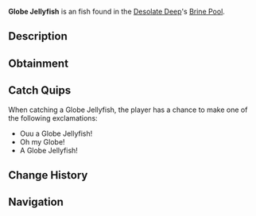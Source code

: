 {{FishInfobox
|image          = Globe Jellyfish.png
|rarity         = Unusual
|sea            = First Sea
|location       = [[Brine Pool]]
|sublocation    = 
|sources        = Coral Geode, Fishing Rod
|radar_location = 
|xp             = 150
|weather        = Foggy
|time           = 
|season         = 
|bait           = 
|base_weight    = 24
|base_value     = 300
|weight_range   = 10
|base_chance    = 1380
|base_resil     = 25
}}
'''Globe Jellyfish''' is an {{Rarity|Unusual}} fish found in the [[Desolate Deep]]'s [[Desolate Deep#Brine Pool|Brine Pool]].

== Description ==
{{Description|The Globe Jellyfish is a distant relative of the elusive Emperor Jellyfish. They are highly venomous instead of electrifying, which makes it a threat to any unfortunate creatures who come in contact with it.|Bestiary Entry}}

== Obtainment ==
{{Description|Found in the saline waters of the Brine Pool.|Bestiary Hint}}
{{Fish Availability|
Desolate Deep/Brine Pool
|top_rods      = 
Leviathan's Fang Rod\261831.07\271944.28;
Free Spirit Rod\250874.17\244064.04;
Trident Rod\245351.05\238690.84;
No-Life Rod\177724.93\235821.78;
Azure Of Lagoon\175075.87\170266.52;
Buddy Bond Rod\120066.59\207816.62;
Plastic Rod\138139.79\217690.89;
Magma Rod\160859.05\253487.26;
Ethereal Prism Rod\162232.5\274315.87;
Krampus's Rod\165091.37\260155.95;
Fast Rod\153678.27\256808.71;
Heaven's Rod\140427.05\197606.34;
Adventurer's Rod\131292.07\219399.57;
Seraphic Rod\158307.75\245687.4;
Challenger's Rod\150681.96\211525.46;
Rod Of The Forgotten Fang\149981.4\221557.99;
Rod Of The Exalted One\147670.03\198375.41;
Depthseeker Rod\147267.74\172236.45;
Blazebringer Rod\146314.44\180545.57;
Rod Of The Depths\145774.64\195468.7;
Zeus Rod\144914.07\191010.22;
Verdant Shear Rod\144217.88\188017.63;
Avalanche Rod\137627.05\153536.72;
Reinforced Rod\137407.52\152808.98;
Volcanic Rod\130556.57\144970.11;
Steady Rod\72060.61\69632.43
|recommended   = Trident Rod
}}

== Catch Quips ==
When catching a Globe Jellyfish, the player has a chance to make one of the following exclamations:
* Ouu a Globe Jellyfish!
* Oh my Globe!
* A Globe Jellyfish!

== Change History ==
{{Change History|{{subst:Current Version}}}}

== Navigation ==
{{Fish Navbox|Brine Pool}}